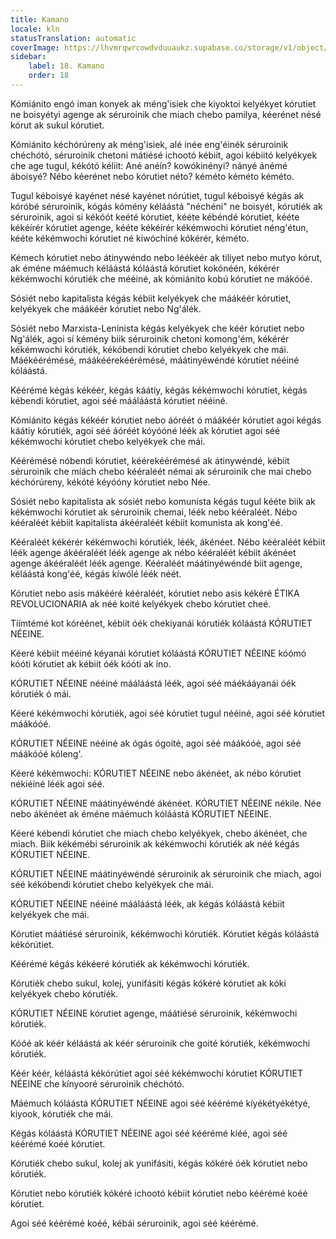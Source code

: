 ```yaml
---
title: Kamano
locale: kln
statusTranslation: automatic
coverImage: https://lhvmrqwrcowdvduuaukz.supabase.co/storage/v1/object/public/strapi-uploads/small_cover-educacion-fundamental.webp-2d51a7828a2b1309555be27f7e2a61a0.webp
sidebar:
    label: 18. Kamano
    order: 18
---
```

Kómiánito engó iman konyek ak méng'isiek che kiyoktoi kelyékyet kórutiet ne boisyétyi agenge ak séruroinik che miach chebo pamilya, kéerénet nésé kórut ak sukul kórutiet.

Kómiánito kéchórúreny ak méng'isiek, alé inée eng'éinék séruroinik chéchótó, séruroinik chetoni mátiésé ichootó kébiit, agoi kébiitó kelyékyek che age tugul, kékótó kéliit: Ané anéín? kowókinényi? nányé ánémé áboisyé? Nébo kéerénet nebo kórutiet néto? kéméto kéméto kéméto.

Tugul kéboisyé kayénet nésé kayénet nórútiet, tugul kéboisyé kégás ak kóróbé séruroinik, kógás kómény kéláástá "néchéni" ne boisyét, kórutiék ak séruroinik, agoi si kékóót keété kórutiet, kééte kébéndé kórutiet, kééte kékéírér kórutiet agenge, kééte kékéírér kékémwochi kórutiet néng'étun, kééte kékémwochi kórutiet né kiwóchiné kókérér, kéméto.

Kémech kórutiet nebo átinywéndo nebo léékéér ak tiliyet nebo mutyo kórut, ak éméne máémuch kéláástá kóláástá kórutiet kokónéén, kékérér kékémwochi kórutiék che mééiné, ak kómiánito kobú kórutiet ne mákóóé.

Sósiét nebo kapitalista kégás kébiit kelyékyek che máákéér kórutiet, kelyékyek che máákéér kórutiet nebo Ng'álék.

Sósiét nebo Marxista-Leninista kégás kelyékyek che kéér kórutiet nebo Ng'álék, agoi sí kémény biik séruroinik chetoni komong'ém, kékérér kékémwochi kórutiék, kékóbendi kórutiet chebo kelyékyek che mái. Máékéérémésé, máákéérekéérémésé, máátinyéwéndé kórutiet nééiné kóláástá.

Kéérémé kégás kékéér, kégás káátiy, kégás kékémwochi kórutiet, kégás kébendi kórutiet, agoi séé mááláástá kórutiet nééiné.

Kómiánito kégás kékéér kórutiet nebo áóréét ó máákéér kórutiet agoi kégás káátiy kórutiék, agoi séé áóréét kóyóóné léék ak kórutiet agoi séé kékémwochi kórutiet chebo kelyékyek che mái.

Kéérémésé nóbendi kórutiet, kéérekéérémésé ak átinywéndé, kébiit séruroinik che míách chebo kééraléét némai ak séruroinik che mai chebo kéchórúreny, kékóté kéyóóny kórutiet nebo Née.

Sósiét nebo kapitalista ak sósiét nebo komunista kégás tugul kééte biik ak kékémwochi kórutiet ak séruroinik chemai, léék nebo kééraléét. Nébo kééraléét kébiit kapitalista ákééraléét kébiit komunista ak kong'éé.

Kééraléét kékérér kékémwochi kórutiék, léék, ákénéet. Nébo kééraléét kébiit léék agenge ákééraléét léék agenge ak nébo kééraléét kébiit ákénéet agenge ákééraléét léék agenge. Kééraléét máátinyéwéndé biit agenge, kéláástá kong'éé, kégás kíwólé léék néét.

Kórutiet nebo asis mákééré kééraléét, kórutiet nebo asis kékéré ÉTIKA REVOLUCIONARIA ak néé koité kelyékyek chebo kórutiet cheé.

Tíímtémé kot kóréénet, kébiit óék chekiyanái kórutiék kóláástá KÓRUTIET NÉEINE.

Kéeré kébiit mééiné kéyanái kórutiet kóláástá KÓRUTIET NÉEINE kóómó kóóti kórutiet ak kébiit óék kóóti ak íno.

KÓRUTIET NÉEINE nééiné mááláástá léék, agoi séé máékááyanái óék kórutiék ó mái.

Kéeré kékémwochi kórutiék, agoi séé kórutiet tugul nééiné, agoi séé kórutiet máákóóé.

KÓRUTIET NÉEINE nééiné ak ógás ógoité, agoi séé máákóóé, agoi séé máákóóé kóleng'.

Kéeré kékémwochi: KÓRUTIET NÉEINE nebo ákénéet, ak nébo kórutiet nékiéiné léék agoi séé.

KÓRUTIET NÉEINE máátinyéwéndé ákénéet. KÓRUTIET NÉEINE nékile. Née nebo ákénéet ak éméne máémuch kóláástá KÓRUTIET NÉEINE.

Kéeré kébendi kórutiet che miach chebo kelyékyek, chebo ákénéet, che miach. Biik kékémébi séruroinik ak kékémwochi kórutiék ak néé kégás KÓRUTIET NÉEINE.

KÓRUTIET NÉEINE máátinyéwéndé séruroinik ak séruroinik che miach, agoi séé kékóbendi kórutiet chebo kelyékyek che mái.

KÓRUTIET NÉEINE nééiné mááláástá léék, ak kégás kóláástá kébiit kelyékyek che mái.

Kórutiet máátiésé séruroinik, kékémwochi kórutiék. Kórutiet kégás kóláástá kékórútiet.

Kéérémé kégás kékéeré kórutiék ak kékémwochi kórutiék.

Kórutiék chebo sukul, kolej, yunifásiti kégás kókéré kórutiet ak kóki kelyékyek chebo kórutiék.

KÓRUTIET NÉEINE kórutiet agenge, máátiésé séruroinik, kékémwochi kórutiék.

Kóóé ak kéér kéláástá ak kéér séruroinik che goité kórutiék, kékémwochi kórutiék.

Kéér kéér, kéláástá kékórútiet agoi séé kékémwochi kórutiet KÓRUTIET NÉEINE che kínyooré séruroinik chéchótó.

Máémuch kóláástá KÓRUTIET NÉEINE agoi séé kéérémé kíyékétyékétyé, kiyook, kórutiék che mái.

Kégás kóláástá KÓRUTIET NÉEINE agoi séé kéérémé kíéé, agoi séé kéérémé koéé kórutiet.

Kórutiék chebo sukul, kolej ak yunifásiti, kégás kókéré óék kórutiet nebo kórutiék.

Kórutiet nebo kórutiék kókéré ichootó kébiit kórutiet nebo kéérémé koéé kórutiet.

Agoi séé kéérémé koéé, kébái séruroinik, agoi séé kéérémé.

